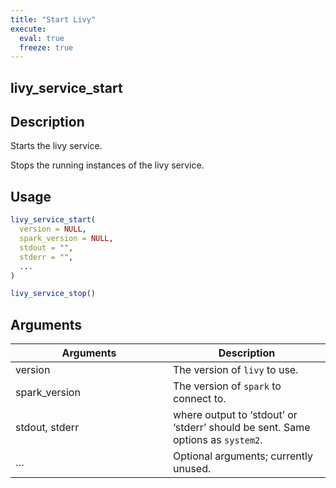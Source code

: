 ```yaml
---
title: "Start Livy"
execute:
  eval: true
  freeze: true
---
```


## livy_service_start

## Description

Starts the livy service. 



 Stops the running instances of the livy service.


## Usage
```r
livy_service_start(
  version = NULL,
  spark_version = NULL,
  stdout = "",
  stderr = "",
  ...
)

livy_service_stop()
```

## Arguments
|Arguments|Description|
|---|---|
| version | The version of `livy` to use. |
| spark_version | The version of `spark` to connect to. |
| stdout, stderr | where output to 'stdout' or 'stderr' should be sent. Same options as `system2`. |
| ... | Optional arguments; currently unused. |








